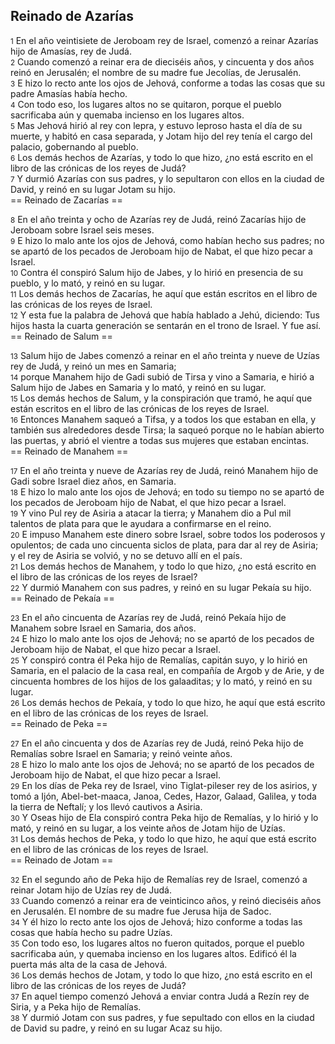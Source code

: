 == Reinado de Azarías ==

{{anchor|1}} <small>1</small> En el año veintisiete de Jeroboam rey de Israel, comenzó a reinar Azarías hijo de Amasías, rey de Judá.<br>
{{anchor|2}} <small>2</small> Cuando comenzó a reinar era de dieciséis años, y cincuenta y dos años reinó en Jerusalén; el nombre de su madre fue Jecolías, de Jerusalén.<br>
{{anchor|3}} <small>3</small> E hizo lo recto ante los ojos de Jehová, conforme a todas las cosas que su padre Amasías había hecho.<br>
{{anchor|4}} <small>4</small> Con todo eso, los lugares altos no se quitaron, porque el pueblo sacrificaba aún y quemaba incienso en los lugares altos.<br>
{{anchor|5}} <small>5</small> Mas Jehová hirió al rey con lepra, y estuvo leproso hasta el día de su muerte, y habitó en casa separada, y Jotam hijo del rey tenía el cargo del palacio, gobernando al pueblo.<br>
{{anchor|6}} <small>6</small> Los demás hechos de Azarías, y todo lo que hizo, ¿no está escrito en el libro de las crónicas de los reyes de Judá?<br>
{{anchor|7}} <small>7</small> Y durmió Azarías con sus padres, y lo sepultaron con ellos en la ciudad de David, y reinó en su lugar Jotam su hijo.<br>
== Reinado de Zacarías ==

{{anchor|8}} <small>8</small> En el año treinta y ocho de Azarías rey de Judá, reinó Zacarías hijo de Jeroboam sobre Israel seis meses.<br>
{{anchor|9}} <small>9</small> E hizo lo malo ante los ojos de Jehová, como habían hecho sus padres; no se apartó de los pecados de Jeroboam hijo de Nabat, el que hizo pecar a Israel.<br>
{{anchor|10}} <small>10</small> Contra él conspiró Salum hijo de Jabes, y lo hirió en presencia de su pueblo, y lo mató, y reinó en su lugar.<br>
{{anchor|11}} <small>11</small> Los demás hechos de Zacarías, he aquí que están escritos en el libro de las crónicas de los reyes de Israel.<br>
{{anchor|12}} <small>12</small> Y esta fue la palabra de Jehová que había hablado a Jehú, diciendo: Tus hijos hasta la cuarta generación se sentarán en el trono de Israel. Y fue así.<br>
== Reinado de Salum ==

{{anchor|13}} <small>13</small> Salum hijo de Jabes comenzó a reinar en el año treinta y nueve de Uzías rey de Judá, y reinó un mes en Samaria;<br>
{{anchor|14}} <small>14</small> porque Manahem hijo de Gadi subió de Tirsa y vino a Samaria, e hirió a Salum hijo de Jabes en Samaria y lo mató, y reinó en su lugar.<br>
{{anchor|15}} <small>15</small> Los demás hechos de Salum, y la conspiración que tramó, he aquí que están escritos en el libro de las crónicas de los reyes de Israel.<br>
{{anchor|16}} <small>16</small> Entonces Manahem saqueó a Tifsa, y a todos los que estaban en ella, y también sus alrededores desde Tirsa; la saqueó porque no le habían abierto las puertas, y abrió el vientre a todas sus mujeres que estaban encintas.<br>
== Reinado de Manahem ==

{{anchor|17}} <small>17</small> En el año treinta y nueve de Azarías rey de Judá, reinó Manahem hijo de Gadi sobre Israel diez años, en Samaria.<br>
{{anchor|18}} <small>18</small> E hizo lo malo ante los ojos de Jehová; en todo su tiempo no se apartó de los pecados de Jeroboam hijo de Nabat, el que hizo pecar a Israel.<br>
{{anchor|19}} <small>19</small> Y vino Pul rey de Asiria a atacar la tierra; y Manahem dio a Pul mil talentos de plata   para que le ayudara a confirmarse en el reino.<br>
{{anchor|20}} <small>20</small> E impuso Manahem este dinero sobre Israel, sobre todos los poderosos y opulentos; de cada uno cincuenta siclos de plata,   para dar al rey de Asiria; y el rey de Asiria se volvió, y no se detuvo allí en el país.<br>
{{anchor|21}} <small>21</small> Los demás hechos de Manahem, y todo lo que hizo, ¿no está escrito en el libro de las crónicas de los reyes de Israel?<br>
{{anchor|22}} <small>22</small> Y durmió Manahem con sus padres, y reinó en su lugar Pekaía su hijo.<br>
== Reinado de Pekaía ==

{{anchor|23}} <small>23</small> En el año cincuenta de Azarías rey de Judá, reinó Pekaía hijo de Manahem sobre Israel en Samaria, dos años.<br>
{{anchor|24}} <small>24</small> E hizo lo malo ante los ojos de Jehová; no se apartó de los pecados de Jeroboam hijo de Nabat, el que hizo pecar a Israel.<br>
{{anchor|25}} <small>25</small> Y conspiró contra él Peka hijo de Remalías, capitán suyo, y lo hirió en Samaria, en el palacio de la casa real, en compañía de Argob y de Arie, y de cincuenta hombres de los hijos de los galaaditas; y lo mató, y reinó en su lugar.<br>
{{anchor|26}} <small>26</small> Los demás hechos de Pekaía, y todo lo que hizo, he aquí que está escrito en el libro de las crónicas de los reyes de Israel.<br>
== Reinado de Peka ==

{{anchor|27}} <small>27</small> En el año cincuenta y dos de Azarías rey de Judá, reinó Peka hijo de Remalías sobre Israel en Samaria; y reinó veinte años.<br>
{{anchor|28}} <small>28</small> E hizo lo malo ante los ojos de Jehová; no se apartó de los pecados de Jeroboam hijo de Nabat, el que hizo pecar a Israel.<br>
{{anchor|29}} <small>29</small> En los días de Peka rey de Israel, vino Tiglat-pileser rey de los asirios, y tomó a Ijón, Abel-bet-maaca, Janoa, Cedes, Hazor, Galaad, Galilea, y toda la tierra de Neftalí; y los llevó cautivos a Asiria.<br>
{{anchor|30}} <small>30</small> Y Oseas hijo de Ela conspiró contra Peka hijo de Remalías, y lo hirió y lo mató, y reinó en su lugar, a los veinte años de Jotam hijo de Uzías.<br>
{{anchor|31}} <small>31</small> Los demás hechos de Peka, y todo lo que hizo, he aquí que está escrito en el libro de las crónicas de los reyes de Israel.<br>
== Reinado de Jotam ==

{{anchor|32}} <small>32</small> En el segundo año de Peka hijo de Remalías rey de Israel, comenzó a reinar Jotam hijo de Uzías rey de Judá.<br>
{{anchor|33}} <small>33</small> Cuando comenzó a reinar era de veinticinco años, y reinó dieciséis años en Jerusalén. El nombre de su madre fue Jerusa hija de Sadoc.<br>
{{anchor|34}} <small>34</small> Y él hizo lo recto ante los ojos de Jehová; hizo conforme a todas las cosas que había hecho su padre Uzías.<br>
{{anchor|35}} <small>35</small> Con todo eso, los lugares altos no fueron quitados, porque el pueblo sacrificaba aún, y quemaba incienso en los lugares altos. Edificó él la puerta más alta de la casa de Jehová.<br>
{{anchor|36}} <small>36</small> Los demás hechos de Jotam, y todo lo que hizo, ¿no está escrito en el libro de las crónicas de los reyes de Judá?<br>
{{anchor|37}} <small>37</small> En aquel tiempo comenzó Jehová a enviar contra Judá a Rezín rey de Siria, y a Peka hijo de Remalías.<br>
{{anchor|38}} <small>38</small> Y durmió Jotam con sus padres, y fue sepultado con ellos en la ciudad de David su padre, y reinó en su lugar Acaz su hijo.<br>
